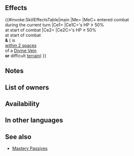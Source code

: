 {{Passive
|name=Atk/Res Mastery
|type=A
|exclusive=0
|canUseWeapon={{WeaponList|All}}
|canUseMove={{MoveList|Flying}}
|properties=random_owner
|1name=Atk/Res Mastery
|alt1name=Atk Res Mastery
|1tagid=SID_攻撃魔防の制空
|1effect=If unit has entered combat during the current turn, enables【Canto (２)】.<br><br>At start of combat, if foe's HP ≥ 50%, grants Atk/Res+7 to unit during combat, and also, if any space within 2 spaces of unit has a Divine Vein effect applied or counts as difficult terrain, excluding impassable terrain, grants Atk/Res+4 to unit during combat.<br><br>【Canto (２)】<br>After an attack, Assist skill, or structure destruction, unit can move ２ space(s).<br><br>(Unit moves according to movement type. Once per turn. Cannot attack or assist. Only highest value applied. Does not stack. After moving, if a skill that grants another action would be triggered (like with Galeforce), Canto will trigger after the granted action. Unit's base movement has no effect on movement granted. Cannot warp (using skills like Wings of Mercy) a distance greater than unit would be able to move with normal Canto movement.)
|1cost=300
|1required=Atk/Res Catch 3
}}
==Effects==
{{#invoke:SkillEffectsTable|main
|Me={{Eft|Canto|2}}
|MeC={{Tgt|Unit}} entered combat<br>during the current turn
|Ce1={{Eft|Temporary buffs|Atk/Res|7}}
|Ce1C={{Tgt|Foe}}'s HP ≥ 50%<br>at start of combat
|Ce2={{Eft|Temporary buffs|Atk/Res|4}}
|Ce2C={{Tgt|Foe}}'s HP ≥ 50%<br>at start of combat<br>'''&''' ({{Tgt|Unit}} is<br>[[within 2 spaces]]<br>of a [[Divine Vein]]<br>'''or''' difficult [[terrain]])
}}
==Notes==
{{Canto|2}}
{{Temporary buffs}}
==List of owners==
{{Skill Hero List}}
==Availability==
{{PassiveFocusList}}
{{PassiveDistributionList}}
{{PassiveCombatManualList}}
==In other languages==
{{OtherLanguages
|japanese=
|german=
|spanishEU=Maestría Ata/Res
|spanishLA=
|french=
|italian=
|chineseTW=
|portuguese=
}}

==See also==
{{See also skills|cond=(Description LIKE '%entered combat during the current turn%enables【Canto%】%' OR Description LIKE '%if any space within _ spaces of unit has a Divine Vein effect applied or counts as difficult terrain%') AND Exclusive='1'}}
* [[Skill families/A Passives#Mastery|Mastery Passives]]
{{Passives Navbox|A}}